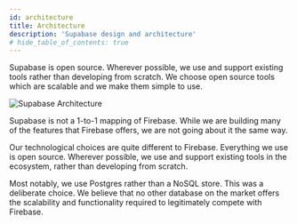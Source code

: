 ```yaml
---
id: architecture
title: Architecture
description: 'Supabase design and architecture'
# hide_table_of_contents: true
---
```


Supabase is open source. Wherever possible, we use and support existing tools rather than developing from scratch. 
We choose open source tools which are scalable and we make them simple to use.

![Supabase Architecture](/img/supabase-architecture.png)

Supabase is not a 1-to-1 mapping of Firebase. While we are building many of the features that Firebase offers, we are not going about it the same way.

Our technological choices are quite different to Firebase. Everything we use is open source. Wherever possible, we use and support existing tools in the ecosystem, rather than developing from scratch.

Most notably, we use Postgres rather than a NoSQL store. This was a deliberate choice. We believe that no other database on the market offers the scalability and functionality required to legitimately compete with Firebase.